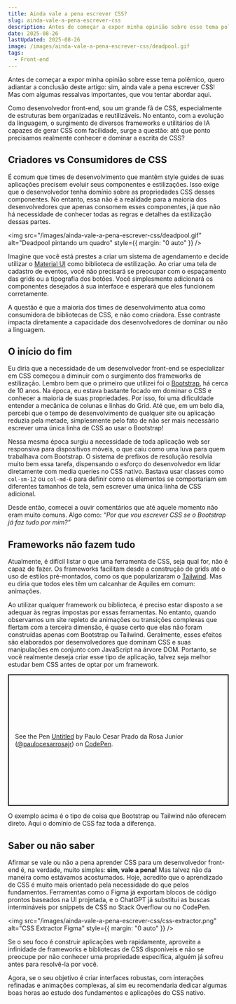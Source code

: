 ```yaml
---
title: Ainda vale a pena escrever CSS?
slug: ainda-vale-a-pena-escrever-css
description: Antes de começar a expor minha opinião sobre esse tema polêmico, quero adiantar a conclusão deste artigo - sim, ainda vale a pena escrever CSS!
date: 2025-08-26
lastUpdated: 2025-08-26
image: /images/ainda-vale-a-pena-escrever-css/deadpool.gif
tags:
  - Front-end
---
```


Antes de começar a expor minha opinião sobre esse tema polêmico, quero adiantar a conclusão deste artigo: sim, ainda vale a pena escrever CSS! Mas com algumas ressalvas importantes, que vou tentar abordar aqui.

Como desenvolvedor front-end, sou um grande fã de CSS, especialmente de estruturas bem organizadas e reutilizáveis. No entanto, com a evolução da linguagem, o surgimento de diversos frameworks e utilitários de IA capazes de gerar CSS com facilidade, surge a questão: até que ponto precisamos realmente conhecer e dominar a escrita de CSS?

## Criadores vs Consumidores de CSS

É comum que times de desenvolvimento que mantêm style guides de suas aplicações precisem evoluir seus componentes e estilizações. Isso exige que o desenvolvedor tenha domínio sobre as propriedades CSS desses componentes. No entanto, essa não é a realidade para a maioria dos desenvolvedores que apenas consomem esses componentes, já que não há necessidade de conhecer todas as regras e detalhes da estilização dessas partes.

<img
  src="/images/ainda-vale-a-pena-escrever-css/deadpool.gif"
  alt="Deadpool pintando um quadro"
  style={{ margin: "0 auto" }}
/>

Imagine que você está prestes a criar um sistema de agendamento e decide utilizar o [Material UI](https://mui.com/material-ui/) como biblioteca de estilização. Ao criar uma tela de cadastro de eventos, você não precisará se preocupar com o espaçamento das grids ou a tipografia dos botões. Você simplesmente adicionará os componentes desejados à sua interface e esperará que eles funcionem corretamente.

A questão é que a maioria dos times de desenvolvimento atua como consumidora de bibliotecas de CSS, e não como criadora. Esse contraste impacta diretamente a capacidade dos desenvolvedores de dominar ou não a linguagem.

## O início do fim

Eu diria que a necessidade de um desenvolvedor front-end se especializar em CSS começou a diminuir com o surgimento dos frameworks de estilização. Lembro bem que o primeiro que utilizei foi o [Bootstrap](https://getbootstrap.com/), há cerca de 10 anos. Na época, eu estava bastante focado em dominar o CSS e conhecer a maioria de suas propriedades. Por isso, foi uma dificuldade entender a mecânica de colunas e linhas do Grid. Até que, em um belo dia, percebi que o tempo de desenvolvimento de qualquer site ou aplicação reduzia pela metade, simplesmente pelo fato de não ser mais necessário escrever uma única linha de CSS ao usar o Bootstrap!

Nessa mesma época surgiu a necessidade de toda aplicação web ser responsiva para dispositivos móveis, o que caiu como uma luva para quem trabalhava com Bootstrap. O sistema de prefixos de resolução resolvia muito bem essa tarefa, dispensando o esforço do desenvolvedor em lidar diretamente com media queries no CSS nativo. Bastava usar classes como `col-sm-12` ou `col-md-6` para definir como os elementos se comportariam em diferentes tamanhos de tela, sem escrever uma única linha de CSS adicional.

Desde então, comecei a ouvir comentários que até aquele momento não eram muito comuns. Algo como: _“Por que vou escrever CSS se o Bootstrap já faz tudo por mim?”_

## Frameworks não fazem tudo

Atualmente, é difícil listar o que uma ferramenta de CSS, seja qual for, não é capaz de fazer. Os frameworks facilitam desde a construção de grids até o uso de estilos pré-montados, como os que popularizaram o [Tailwind](https://tailwindcss.com/). Mas eu diria que todos eles têm um calcanhar de Aquiles em comum: animações.

Ao utilizar qualquer framework ou biblioteca, é preciso estar disposto a se adequar às regras impostas por essas ferramentas. No entanto, quando observamos um site repleto de animações ou transições complexas que flertam com a terceira dimensão, é quase certo que elas não foram construídas apenas com Bootstrap ou Tailwind. Geralmente, esses efeitos são elaborados por desenvolvedores que dominam CSS e suas manipulações em conjunto com JavaScript na árvore DOM. Portanto, se você realmente deseja criar esse tipo de aplicação, talvez seja melhor estudar bem CSS antes de optar por um framework.

<p class="codepen" data-height="450" data-default-tab="css,result" data-slug-hash="xbwJqoJ" data-pen-title="Untitled" data-user="paulocesarrosajr" style="height: 300px; box-sizing: border-box; display: flex; align-items: center; justify-content: center; border: 2px solid; margin: 1em 0; padding: 1em;">
  <span>See the Pen <a href="https://codepen.io/paulocesarrosajr/pen/xbwJqoJ">
  Untitled</a> by Paulo Cesar Prado da Rosa Junior (<a href="https://codepen.io/paulocesarrosajr">@paulocesarrosajr</a>)
  on <a href="https://codepen.io">CodePen</a>.</span>
</p>
<script async src="https://public.codepenassets.com/embed/index.js"></script>

O exemplo acima é o tipo de coisa que Bootstrap ou Tailwind não oferecem direto. Aqui o domínio de CSS faz toda a diferença.

## Saber ou não saber

Afirmar se vale ou não a pena aprender CSS para um desenvolvedor front-end é, na verdade, muito simples: **sim, vale a pena!** Mas talvez não da maneira como estávamos acostumados. Hoje, acredito que o aprendizado de CSS é muito mais orientado pela necessidade do que pelos fundamentos. Ferramentas como o Figma já exportam blocos de código prontos baseados na UI projetada, e o ChatGPT já substitui as buscas intermináveis por snippets de CSS no Stack Overflow ou no CodePen.

<img
  src="/images/ainda-vale-a-pena-escrever-css/css-extractor.png"
  alt="CSS Extractor Figma"
  style={{ margin: "0 auto" }}
/>

Se o seu foco é construir aplicações web rapidamente, aproveite a infinidade de frameworks e bibliotecas de CSS disponíveis e não se preocupe por não conhecer uma propriedade específica, alguém já sofreu antes para resolvê-la por você.

Agora, se o seu objetivo é criar interfaces robustas, com interações refinadas e animações complexas, aí sim eu recomendaria dedicar algumas boas horas ao estudo dos fundamentos e aplicações do CSS nativo.
